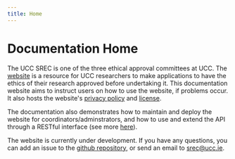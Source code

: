 ```yaml
---
title: Home
---
```

# Documentation Home

The UCC SREC is one of the three ethical approval committees at UCC. The 
[website](/) is a resource for UCC researchers to make applications to 
have the ethics of their research approved before undertaking it. This 
documentation website aims to instruct users on how to use the website, if 
problems occur. It also hosts the website's [privacy policy](./privacy-policy)
and [license](./license).

The documentation also demonstrates how to maintain and deploy the website 
for coordinators/adminstrators, and how to use and extend the API through 
a RESTful interface (see more [here](./api-reference/reference)).

The website is currently under development. If you have any questions, you 
can add an issue to the 
[github repository](https://github.com/ReeceDonovan/cs3305/issues), or 
send an email to [srec@ucc.ie](mailto:srec@ucc.ie).
